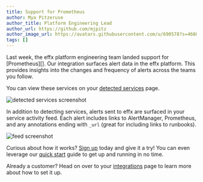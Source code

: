 ```yaml
---
title: Support for Prometheus
author: Mya Pitzeruse
author_title: Platform Engineering Lead
author_url: https://github.com/mjpitz
author_image_url: https://avatars.githubusercontent.com/u/690578?s=460&u=9fdfa6c3ed39f7770c587b3cf0402fd851baeee8&v=4
tags: []
---
```



Last week, the effx platform engineering team landed support for [Prometheus][].
Our integration surfaces alert data in the effx platform.
This provides insights into the changes and frequency of alerts across the teams you follow.

You can view these services on your [detected services](https://app.effx.com/detected_services) page.

<p>
  <img alt="detected services screenshot"
      src={useBaseUrl('img/integrations/prometheus-detected.png')}/>
</p>

In addition to detecting services, alerts sent to effx are surfaced in your service activity feed.
Each alert includes links to AlertManager, Prometheus, and any annotations ending with `_url` (great for including links to runbooks).

<p>
  <img alt="feed screenshot"
      src={useBaseUrl('img/integrations/prometheus-feed.png')}/>
</p>

Curious about how it works?
[Sign up][] today and give it a try!
You can even leverage our [quick start][] guide to get up and running in no time.

Already a customer?
Head on over to your [integrations][] page to learn more about how to set it up.

<p></p>

[Sign up]: https://app.effx.com/sign_up
[quick start]: /docs/integrations/prometheus#quick-start-with-minikube
[integrations]: https://app.effx.com/integrations

